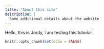 ```yaml
---
title: "About this site"
description: |
  Some additional details about the website
---
```


Hello, this is Jordy, I am testing this tutorial.

```r
knitr::opts_chunk$set(echo = FALSE)
```


